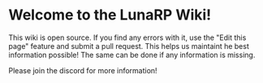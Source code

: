 # Welcome to the LunaRP Wiki!

This wiki is open source. If you find any errors with it, use the "Edit this page" feature and submit a pull request. This helps us maintaint he best information possible! 
The same can be done if any information is missing.

Please join the discord for more information!
